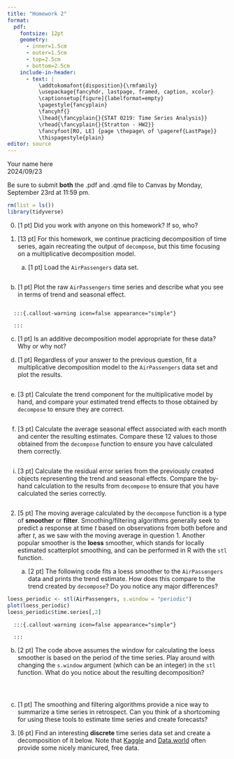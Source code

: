 ```yaml
---
title: "Homework 2"
format:
  pdf:
    fontsize: 12pt
    geometry:
      - inner=1.5cm
      - outer=1.5cm
      - top=2.5cm
      - bottom=2.5cm
    include-in-header:
      - text: |
          \addtokomafont{disposition}{\rmfamily}
          \usepackage{fancyhdr, lastpage, framed, caption, xcolor}
          \captionsetup[figure]{labelformat=empty}
          \pagestyle{fancyplain}
          \fancyhf{}
          \lhead{\fancyplain{}{STAT 0219: Time Series Analysis}}
          \rhead{\fancyplain{}{Stratton - HW2}}
          \fancyfoot[RO, LE] {page \thepage\ of \pageref{LastPage}}
          \thispagestyle{plain}
editor: source
---
```

<!-- Note: the YAML header is everything above this line. -->
\vspace{-3in}
\textbf{Name:} Your name here  
\textbf{Due:} 2024/09/23
\vspace{1.5in}

Be sure to submit **both** the .pdf and .qmd file to Canvas by Monday, September 23rd at 11:59 pm. 

```r
rm(list = ls())
library(tidyverse)
```

0. [1 pt] Did you work with anyone on this homework? If so, who?

   :::{.callout-warning icon=false appearance="simple"}
   
   :::

1. [13 pt] For this homework, we continue practicing decomposition of time series, again recreating the output of `decompose`, but this time focusing on a multiplicative decomposition model. 

   a) [1 pt] Load the `AirPassengers` data set.

```r

```

   b) [1 pt] Plot the raw `AirPassengers` time series and describe what you see in terms of trend and seasonal effect. 
   
```r

```   

      :::{.callout-warning icon=false appearance="simple"}

      :::

   c) [1 pt] Is an additive decomposition model appropriate for these data? Why or why not?
   
      :::{.callout-warning icon=false appearance="simple"}

      :::
   
   d) [1 pt] Regardless of your answer to the previous question, fit a multiplicative decomposition model to the `AirPassengers` data set and plot the results.  

```r

```

   e) [3 pt] Calculate the trend component for the multiplicative model by hand, and compare your estimated trend effects to those obtained by `decompose` to ensure they are correct. 
   
```r

```

   f) [3 pt] Calculate the average seasonal effect associated with each month and center the resulting estimates. Compare these 12 values to those obtained from the `decompose` function to ensure you have calculated them correctly.
   
```r

```   
   
   i) [3 pt] Calculate the residual error series from the previously created objects representing the trend and seasonal effects. Compare the by-hand calculation to the results from `decompose` to ensure that you have calculated the series correctly. 
      
```r

```      

\newpage

2. [5 pt] The moving average calculated by the `decompose` function is a type of **smoother** or **filter**. Smoothing/filtering algorithms generally seek to predict a response at time $t$ based on observations from both before and after $t$, as we saw with the moving average in question 1. Another popular smoother is the **loess** smoother, which stands for locally estimated scatterplot smoothing, and can be performed in R with the `stl` function. 

   a) [2 pt] The following code fits a loess smoother to the `AirPassengers` data and prints the trend estimate. How does this compare to the trend created by `decompose`? Do you notice any major differences?
   
```r
loess_periodic <- stl(AirPassengers, s.window = "periodic")
plot(loess_periodic)
loess_periodic$time.series[,2]
```

      :::{.callout-warning icon=false appearance="simple"}

      :::

   b) [2 pt] The code above assumes the window for calculating the loess smoother is based on the period of the time series. Play around with changing the `s.window` argument (which can be an integer) in the `stl` function. What do you notice about the resulting decomposition?
   
      :::{.callout-warning icon=false appearance="simple"}

      :::

```r

```

```r

```

```r

```

   c) [1 pt] The smoothing and filtering algorithms provide a nice way to summarize a time series in retrospect. Can you think of a shortcoming for using these tools to estimate time series and create forecasts? 

      :::{.callout-warning icon=false appearance="simple"}

      :::

3. [6 pt] Find an interesting **discrete** time series data set and create a decomposition of it below. Note that [Kaggle](https://www.kaggle.com/datasets) and [Data.world](https://data.world/datasets/open-data) often provide some nicely manicured, free data. 


